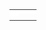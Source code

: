 {{en/scenarios by size}}

{|
|-
|style="border:none;background:white"|

|style="border:none;background:white"|

|style="border:none;background:white"|

|-
|style="border:none;background:white"|

|-
|}